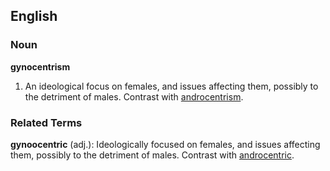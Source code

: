 ==English==
===Noun===
'''gynocentrism'''
#An ideological focus on females, and issues affecting them, possibly to the detriment of males.  Contrast with [[androcentrism]].

===Related Terms===
'''gynoocentric''' (adj.):  Ideologically focused on females, and issues affecting them, possibly to the detriment of males.  Contrast with [[androcentric]].